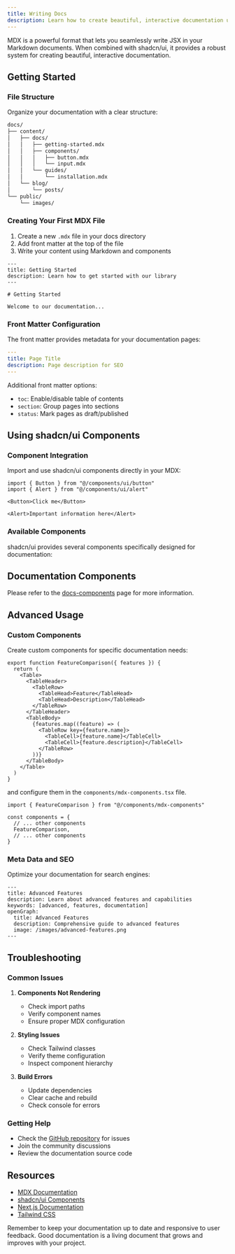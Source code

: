 ```yaml
---
title: Writing Docs
description: Learn how to create beautiful, interactive documentation using MDX and shadcn/ui components.
---
```


MDX is a powerful format that lets you seamlessly write JSX in your Markdown documents. When combined with shadcn/ui, it provides a robust system for creating beautiful, interactive documentation.

## Getting Started

### File Structure

Organize your documentation with a clear structure:

```bash
docs/
├── content/
│   ├── docs/
│   │   ├── getting-started.mdx
│   │   ├── components/
│   │   │   ├── button.mdx
│   │   │   └── input.mdx
│   │   └── guides/
│   │       └── installation.mdx
│   └── blog/
│       └── posts/
└── public/
    └── images/
```

### Creating Your First MDX File

1. Create a new `.mdx` file in your docs directory
2. Add front matter at the top of the file
3. Write your content using Markdown and components

```mdx
---
title: Getting Started
description: Learn how to get started with our library
---

# Getting Started

Welcome to our documentation...
```

### Front Matter Configuration

The front matter provides metadata for your documentation pages:

```yaml
---
title: Page Title
description: Page description for SEO
---
```

Additional front matter options:

- `toc`: Enable/disable table of contents
- `section`: Group pages into sections
- `status`: Mark pages as draft/published

## Using shadcn/ui Components

### Component Integration

Import and use shadcn/ui components directly in your MDX:

```mdx
import { Button } from "@/components/ui/button"
import { Alert } from "@/components/ui/alert"

<Button>Click me</Button>

<Alert>Important information here</Alert>
```

### Available Components

shadcn/ui provides several components specifically designed for documentation:

<ComponentPreview name="hello-world" />

## Documentation Components

Please refer to the [docs-components](/docs/docs-components) page for more information.

## Advanced Usage

### Custom Components

Create custom components for specific documentation needs:

```tsx
export function FeatureComparison({ features }) {
  return (
    <Table>
      <TableHeader>
        <TableRow>
          <TableHead>Feature</TableHead>
          <TableHead>Description</TableHead>
        </TableRow>
      </TableHeader>
      <TableBody>
        {features.map((feature) => (
          <TableRow key={feature.name}>
            <TableCell>{feature.name}</TableCell>
            <TableCell>{feature.description}</TableCell>
          </TableRow>
        ))}
      </TableBody>
    </Table>
  )
}
```

and configure them in the `components/mdx-components.tsx` file.

```tsx
import { FeatureComparison } from "@/components/mdx-components"

const components = {
  // ... other components
  FeatureComparison,
  // ... other components
}
```

### Meta Data and SEO

Optimize your documentation for search engines:

```mdx
---
title: Advanced Features
description: Learn about advanced features and capabilities
keywords: [advanced, features, documentation]
openGraph:
  title: Advanced Features
  description: Comprehensive guide to advanced features
  image: /images/advanced-features.png
---
```

## Troubleshooting

### Common Issues

1. **Components Not Rendering**

   - Check import paths
   - Verify component names
   - Ensure proper MDX configuration

2. **Styling Issues**

   - Check Tailwind classes
   - Verify theme configuration
   - Inspect component hierarchy

3. **Build Errors**
   - Update dependencies
   - Clear cache and rebuild
   - Check console for errors

### Getting Help

- Check the [GitHub repository](https://github.com/duongductrong/shadcn-docs) for issues
- Join the community discussions
- Review the documentation source code

## Resources

- [MDX Documentation](https://mdxjs.com/)
- [shadcn/ui Components](https://ui.shadcn.com/)
- [Next.js Documentation](https://nextjs.org/docs)
- [Tailwind CSS](https://tailwindcss.com/)

Remember to keep your documentation up to date and responsive to user feedback. Good documentation is a living document that grows and improves with your project.
